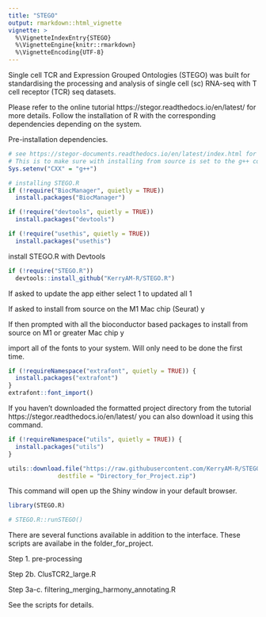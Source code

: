 ```yaml
---
title: "STEGO"
output: rmarkdown::html_vignette
vignette: >
  %\VignetteIndexEntry{STEGO}
  %\VignetteEngine{knitr::rmarkdown}
  %\VignetteEncoding{UTF-8}
---
```


Single cell TCR and Expression Grouped Ontologies (STEGO) was built for standardising the processing and analysis of single cell (sc) RNA-seq with T cell receptor (TCR) seq datasets. 

Please refer to the online tutorial https://stegor.readthedocs.io/en/latest/ for more details. Follow the installation of R with the corresponding dependencies depending on the system. 

Pre-installation dependencies.

```r
# see https://stegor-documents.readthedocs.io/en/latest/index.html for more details on the tutorial to follow through.
# This is to make sure with installing from source is set to the g++ compiler
Sys.setenv("CXX" = "g++")

# installing STEGO.R
if (!require("BiocManager", quietly = TRUE))
  install.packages("BiocManager")

if (!require("devtools", quietly = TRUE))
  install.packages("devtools")

if (!require("usethis", quietly = TRUE))
  install.packages("usethis")

```

install STEGO.R with Devtools

```r

if (!require("STEGO.R"))
  devtools::install_github("KerryAM-R/STEGO.R")

```

If asked to update the app either select 1 to updated all
1

If asked to install from source on the M1 Mac chip (Seurat)
y

If then prompted with all the bioconductor based packages to install from source on M1 or greater Mac chip
y


import all of the fonts to your system. Will only need to be done the first time.

```r
if (!requireNamespace("extrafont", quietly = TRUE)) {
  install.packages("extrafont")
}
extrafont::font_import()
```

If you haven't downloaded the formatted project directory from the tutorial https://stegor.readthedocs.io/en/latest/ you can also download it using this command. 

```r
if (!requireNamespace("utils", quietly = TRUE)) {
  install.packages("utils")
}

utils::download.file("https://raw.githubusercontent.com/KerryAM-R/STEGO.R/main/Directory_for_Project.zip",
              destfile = "Directory_for_Project.zip")

```


This command will open up the Shiny window in your default browser. 

```r
library(STEGO.R)

# STEGO.R::runSTEGO() 
```

There are several functions available in addition to the interface. These scripts are availabe in the folder_for_project. 

Step 1. pre-processing

Step 2b. ClusTCR2_large.R

Step 3a-c. filtering_merging_harmony_annotating.R

See the scripts for details. 
